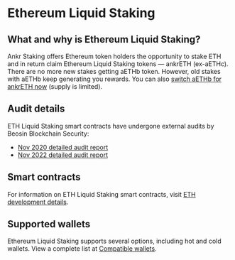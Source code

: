
# Ethereum Liquid Staking

## What and why is Ethereum Liquid Staking?
Ankr Staking offers Ethereum token holders the opportunity to stake ETH and in return claim Ethereum Liquid Staking tokens — ankrETH (ex-aETHc). 
<Callout type="info">
There are no more new stakes getting aETHb token. However, old stakes with aETHb keep generating you rewards. You can also [switch aETHb for ankrETH now](https://www.ankr.com/staking/switch/) (supply is limited).
</Callout>

## Audit details
ETH Liquid Staking smart contracts have undergone external audits by Beosin Blockchain Security:
* [Nov 2020 detailed audit report](https://assets.ankr.com/files/stkr_smart_contract_auditing_report.pdf)
* [Nov 2022 detailed audit report](https://assets.ankr.com/staking/smart_contract_security_audit_aeth_beosin.pdf)

## Smart contracts
For information on ETH Liquid Staking smart contracts, visit [ETH development details](/staking-for-developers/dev-details/eth-liquid-staking-mechanics/#smart-contracts).

## Supported wallets
Ethereum Liquid Staking supports several options, including hot and cold wallets. 
View a complete list at [Compatible wallets](/staking-extra/compatible-wallets/).
